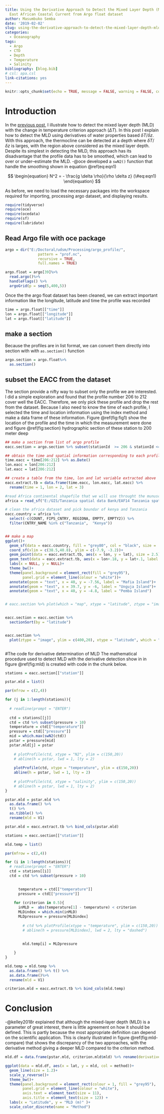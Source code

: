```yaml
---
title: Using the Derivative Approach to Detect the Mixed Layer Depth (MLD) along the
  East African Coastal Current from Argo float dataset
author: Masumbuko Semba
date: '2019-02-02'
slug: using-the-derivative-approach-to-detect-the-mixed-layer-depth-mld-along-the-east-african-coastal-current-from-argo-float-dataset
categories:
  - Oceanography
tags:
  - Argo
  - CTD
  - Depth
  - Temperature
  - Salinity
bibliography: [blog.bib]
# csl: apa.csl
link-citations: yes
---
```


```r
knitr::opts_chunk$set(echo = TRUE, message = FALSE, warning = FALSE, comment = "")
```


# Introduction

In the [previous post](http://127.0.0.1:4321/02/01/2019/compute-the-mixed-layer-depth-mld-along-the-east-african-coastal-current-from-argo-floats-data/), I illustrate how to detect the mixed layer depth (MLD) with the change in temperature criterion approach ($\Delta T$). In this post I explain how to detect the MLD using derivatives of water properties based $\delta T/ \delta z$. With this approach, the thermocline can be detected at a depth where $\delta T/ \delta z$ is larges, with the region above considered as the mixed layer depth. Despite its simplest in detecting the MLD, this approach has its disadvantage that the profile data has to be smoothed, which can lead to over or under--estimate the MLD. -@oce developed a `swN2()` function that handle the smoothing shown in equation \@ref(eq:eqn1)

$$
\begin{equation}
N^2 = - \frac{g \delta \rho}{\rho \delta z} (\#eq:eqn1)
\end{equation}
$$

As  before, we need to load the necessary packages into the workspace required for importing, processing argo dataset, and displaying results.
```r
require(tidyverse)
require(oce)
require(ocedata)
require(sf)
require(lubridate)
```


## Read Argo file with oce package
```r
argo = dir("E:/Doctoral/udsm/Processing/argo_profile/", 
               pattern = "prof.nc",
               recursive = TRUE, 
               full.names = TRUE)
```

```r
argo.float = argo[39]%>% 
  read.argo()%>% 
  handleFlags() %>% 
  argoGrid(p = seq(5,400,5))

```

Once the the argo float dataset has been cleaned, we can extract important information like the longitude, latitude and time the profile was recorded
```r
time = argo.float[["time"]]
lon = argo.float[["longitude"]]
lat = argo.float[["latitude"]]

```

## make a section
Because the profiles are in list format, we can convert them directly into section with with `as.section()` function
```r

argo.section = argo.float%>%  
  as.section()
```

## subset the EACC from the dataset
The section provide a nifty way to subset only the profile we are interested. I did a simple exploration and found that the profile number 206 to 212 cover well the EACC. Therefore, we only pick these profile and drop the rest from the dataset. Because I also need to know the time of each profile, I selected the time and location information using the index method and make a data frame of these information. Figure \@ref(fig:fig1) show the location of the profile and the time in which the measurement were done and figure \@ref(fig:section) hydrographic section of these station to 200 meter deep

```r
## make a section from list of argo profile
eacc.section = argo.section %>% subset(stationId  >= 206 & stationId <= 212)

## obtain the time and spatial information corresponding to each profile
time.eacc = time[206:212] %>% as.Date()
lon.eacc = lon[206:212]
lat.eacc = lat[206:212]

## create a table from the time, lon and lat variable extracted above
eacc.extract.tb = data.frame(time.eacc, lon.eacc, lat.eacc) %>% 
  rename(time = 1, lon = 2, lat = 3)
```

```r

#read Africa continental shapefile that we will use throught the munuscript as basemap dataset for maps
africa = read_sf("E:/GIS/Tanzania spatial data Bank/EAF14 Tanzania spatial datasets/africa/Spatial/AdmInfr/afcntry.shp")

# clean the africa dataset and pick boundar of kenya and Tanzania
eacc.country = africa %>% 
  select(-c(COUNT, FIPS_CNTRY, REGIONA, EMPTY, EMPTY2)) %>%
  filter(CNTRY_NAME %in% c("Tanzania",  "Kenya"))


## make a map
ggplot()+
  geom_sf(data = eacc.country, fill = "grey80", col = "black", size = .5)+
  coord_sf(xlim = c(38.5,40.8), ylim = c(-7.9, -3.2))+
  geom_point(data = eacc.extract.tb, aes(x = lon, y = lat), size = 2.5) +
  geom_text(data = eacc.extract.tb, aes(x = lon+.18, y = lat+.1, label = time))+
  labs(x = NULL, y = NULL)+
  theme_bw()+
  theme(panel.background = element_rect(fill = "grey95"),
        panel.grid = element_line(colour = "white"))+
  annotate(geom = "text", x = 40, y = -7.56, label = "Mafia Island")+
  annotate(geom = "text", x = 39.7, y = -6, label = "Unguja Island")+
  annotate(geom = "text", x = 40, y = -4.8, label = "Pemba Island")


# eacc.section %>% plot(which = "map", xtype = "latitude", ztype = "image")
  
```

```r
eacc.section = eacc.section %>% 
  sectionSort(by = "latitude") 


eacc.section %>% 
  plot(ztype = "image", ylim = c(400,20), xtype = "latitude", which = "temperature")



```


#The code for derivative determination of MLD
The mathematical procedure used to detect MLD with the derivative detection show in in figure \@ref(fig:mld) is created with code in the chunk below.

```r
stations = eacc.section[["station"]]

pstar.mld = list()

par(mfrow = c(2,4))

for (j in 1:length(stations)){
  
  # readline(prompt = "ENTER")
  
  ctd = stations[[j]]
  ctd = ctd %>% subset(pressure > 10)
  temperature = ctd[["temperature"]]
  pressure = ctd[["pressure"]]
  mid = which.max(swN2(ctd))
  pstar = pressure[mid]
  pstar.mld[j] = pstar
  
    # plotProfile(ctd, xtype = "N2", ylim = c(150,20))
    # abline(h = pstar, lwd = 1, lty = 2)
    
    plotProfile(ctd, xtype = "temperature", ylim = c(150,20))
    abline(h = pstar, lwd = 1, lty = 2)
    
    # plotProfile(ctd, xtype = "salinity", ylim = c(150,20))
    # abline(h = pstar, lwd = 1, lty = 2)
}

pstar.mld = pstar.mld %>%
  as.data.frame() %>%
  t() %>%
  as.tibble() %>%
  rename(mld = V1)

pstar.mld = eacc.extract.tb %>% bind_cols(pstar.mld)


```


```r
stations = eacc.section[["station"]]

mld.temp = list()

par(mfrow = c(2,4))

for (i in 1:length(stations)){
  # readline(prompt = "ENTER")
  ctd = stations[[i]]
  ctd = ctd %>% subset(pressure > 10)
 

      temperature = ctd[["temperature"]]
      pressure = ctd[["pressure"]]
  
    for (criterion in 0.5){
      inMLD =  abs(temperature[1] - temperature) < criterion
      MLDindex = which.min(inMLD)
      MLDpressure = pressure[MLDindex]
      
        # ctd %>% plotProfile(xtype = "temperature", ylim = c(150,20))
        # abline(h = pressure[MLDindex], lwd = 2, lty = "dashed")
        
       
        mld.temp[i] = MLDpressure

    }
}

mld.temp = mld.temp %>% 
  as.data.frame() %>% t() %>% 
  as.data.frame()%>%  
  rename(mld = V1)

criterion.mld = eacc.extract.tb %>% bind_cols(mld.temp)
```

# Conclusion
-@kelley2018r explained that although the mixed-layer depth (MLD) is a parameter of great interest, there is little agreement on how it should be defined. This is partly because the most appropriate definition can depend on the scientific application. This is clearly illustrated in figure \@ref(fig:mld-compare) that shows the discrepancy of the two approaches, with the derivative method giving a deeper MLD compared to the criterion method. 

```r

mld.df = data.frame(pstar.mld, criterion.mld$mld) %>% rename(derivative = 4, criterion = 5) %>% gather(key = "method", value = "mld", 4:5)

ggplot(data = mld.df, aes(x = lat, y = mld, col = method))+ 
  geom_line(size = 1.2)+
  scale_y_reverse()+
  theme_bw()+
  theme(panel.background = element_rect(colour = 1, fill = "grey95"),
        panel.grid = element_line(colour = "white"),
        axis.text = element_text(size = 11),
        axis.title = element_text(size = 12)) +
  labs(x = "Latitude", y = "MLD (m)" )+
  scale_color_discrete(name = "Method")



```


